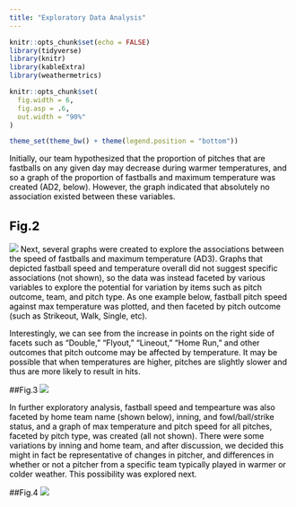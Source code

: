 ```yaml
---
title: "Exploratory Data Analysis"
---
```


<style type = "text/css">

body{ /* Normal */
    font-size: 14px;
    color: Black;
}
td { /*Table */
  font-size: 8px; 
}
h1.title {
font-size: 38px;
color: DarkRed;
}
h1{ /* Header 1 */
  font-size: 28px;
  color: DarkRed;
}
h2{ /* Header 2 */
font-size: 22px;
color: Black;
}
</style>
```r
knitr::opts_chunk$set(echo = FALSE)
library(tidyverse)
library(knitr)
library(kableExtra)
library(weathermetrics)

knitr::opts_chunk$set(
  fig.width = 6,
  fig.asp = .6,
  out.width = "90%"
)

theme_set(theme_bw() + theme(legend.position = "bottom"))

```


Initially, our team hypothesized that the proportion of pitches that are fastballs on any given day may decrease during warmer temperatures, and so a graph of the proportion of fastballs and maximum temperature was created (AD2, below). However, the graph indicated that absolutely no association existed between these variables.

## Fig.2
![](./Fig.2.jpg)
Next, several graphs were created to explore the associations between the speed of fastballs and maximum temperature (AD3). Graphs that depicted fastball speed and temperature overall did not suggest specific associations (not shown), so the data was instead faceted by various variables to explore the potential for variation by items such as pitch outcome, team, and pitch type. As one example below, fastball pitch speed against max temperature was plotted, and then faceted by pitch outcome (such as Strikeout, Walk, Single, etc).

Interestingly, we can see from the increase in points on the right side of facets such as "Double," "Flyout," "Lineout," "Home Run," and other outcomes that pitch outcome may be affected by temperature. It may be possible that when temperatures are higher, pitches are slightly slower and thus are more likely to result in hits.

##Fig.3
![](./Fig.3.png)

In further exploratory analysis, fastball speed and tempearture was also faceted by home team name (shown below), inning, and fowl/ball/strike status, and a graph of max temperature and pitch speed for all pitches, faceted by pitch type, was created (all not shown). There were some variations by inning and home team, and after discussion, we decided this might in fact be representative of changes in pitcher, and differences in whether or not a pitcher from a specific team typically played in warmer or colder weather. This possibility was explored next.

##Fig.4
![](./Fig.4.png)


